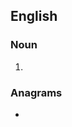 ==English==

===Noun===
{{head|en|noun plural form}}

# {{plural of|putterer|lang=en}}

===Anagrams===
* {{anagrams|en|a=eeprrsttu|sputterer}}